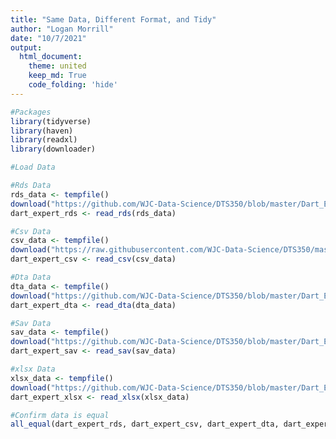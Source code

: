 ```yaml
---
title: "Same Data, Different Format, and Tidy"
author: "Logan Morrill"
date: "10/7/2021"
output: 
  html_document:
    theme: united
    keep_md: True
    code_folding: 'hide'
---
```


```r
#Packages
library(tidyverse)
library(haven)
library(readxl)
library(downloader)
```

```r
#Load Data

#Rds Data
rds_data <- tempfile()
download("https://github.com/WJC-Data-Science/DTS350/blob/master/Dart_Expert_Dow_6month_anova/Dart_Expert_Dow_6month_anova.RDS?raw=true", rds_data , mode = "wb")
dart_expert_rds <- read_rds(rds_data)

#Csv Data
csv_data <- tempfile()
download("https://raw.githubusercontent.com/WJC-Data-Science/DTS350/master/Dart_Expert_Dow_6month_anova/Dart_Expert_Dow_6month_anova.csv", csv_data , mode = "wb")
dart_expert_csv <- read_csv(csv_data)

#Dta Data
dta_data <- tempfile()
download("https://github.com/WJC-Data-Science/DTS350/blob/master/Dart_Expert_Dow_6month_anova/Dart_Expert_Dow_6month_anova.dta?raw=true", dta_data , mode = "wb")
dart_expert_dta <- read_dta(dta_data)

#Sav Data
sav_data <- tempfile()
download("https://github.com/WJC-Data-Science/DTS350/blob/master/Dart_Expert_Dow_6month_anova/Dart_Expert_Dow_6month_anova.sav?raw=true", sav_data, mode = "wb")
dart_expert_sav <- read_sav(sav_data)

#xlsx Data
xlsx_data <- tempfile()
download("https://github.com/WJC-Data-Science/DTS350/blob/master/Dart_Expert_Dow_6month_anova/Dart_Expert_Dow_6month_anova.xlsx?raw=true", xlsx_data, mode = "wb")
dart_expert_xlsx <- read_xlsx(xlsx_data)

```


```r
#Confirm data is equal
all_equal(dart_expert_rds, dart_expert_csv, dart_expert_dta, dart_expert_sav, dart_expert_xlsx)
```

